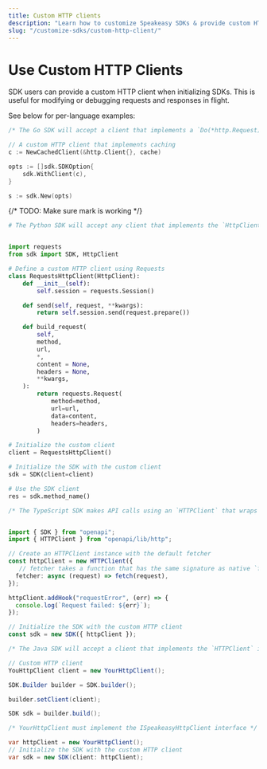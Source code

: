 ```yaml
---
title: Custom HTTP clients
description: "Learn how to customize Speakeasy SDKs & provide custom HTTP clients to use a proxy, enable custom telemetry, add headers, or use preconfigured options."
slug: "/customize-sdks/custom-http-client/"
---
```




# Use Custom HTTP Clients

SDK users can provide a custom HTTP client when initializing SDKs. This is useful for modifying or debugging requests and responses in flight.

See below for per-language examples:

<CodeWithTabs>

```go !!tabs Go
/* The Go SDK will accept a client that implements a `Do(*http.Request) (*http.Response, error)` method similar to the standard library&apos;s `http.Client`. */

// A custom HTTP client that implements caching
c := NewCachedClient(&http.Client{}, cache)

opts := []sdk.SDKOption{
    sdk.WithClient(c),
}

s := sdk.New(opts)
```

{/* TODO: Make sure mark is working */}
```python !!tabs Python mark=7 
# The Python SDK will accept any client that implements the `HttpClient` interface from the SDK. Here&apos;s an example using the [`requests`](https://requests.readthedocs.io/en/latest/) library:


import requests
from sdk import SDK, HttpClient

# Define a custom HTTP client using Requests
class RequestsHttpClient(HttpClient):
    def __init__(self):
        self.session = requests.Session()

    def send(self, request, **kwargs):
        return self.session.send(request.prepare())

    def build_request(
        self,
        method,
        url,
        *,
        content = None,
        headers = None,
        **kwargs,
    ):
        return requests.Request(
            method=method,
            url=url,
            data=content,
            headers=headers,
        )

# Initialize the custom client
client = RequestsHttpClient()

# Initialize the SDK with the custom client
sdk = SDK(client=client)

# Use the SDK client
res = sdk.method_name()
```

```typescript !!tabs TypeScript
/* The TypeScript SDK makes API calls using an `HTTPClient` that wraps the native[Fetch API](https://developer.mozilla.org/en-US/docs/Web/API/Fetch_API). This client is a thin wrapper around `fetch` and provides the ability to attach hooks around the request lifecycle that can be used to modify the request or handleerrors and response. */


import { SDK } from "openapi";
import { HTTPClient } from "openapi/lib/http";

// Create an HTTPClient instance with the default fetcher
const httpClient = new HTTPClient({
   // fetcher takes a function that has the same signature as native `fetch`.
  fetcher: async (request) => fetch(request),
});

httpClient.addHook("requestError", (err) => {
  console.log(`Request failed: ${err}`);
});

// Initialize the SDK with the custom HTTP client
const sdk = new SDK({ httpClient });

```


```java !!tabs Java
/* The Java SDK will accept a client that implements the `HTTPClient` interface in the `utils` package. This will wrap a `java.net.http.HttpClient` instance and the call to `send`. */

// Custom HTTP client
YouHttpClient client = new YourHttpClient();

SDK.Builder builder = SDK.builder();

builder.setClient(client);

SDK sdk = builder.build();
```

```csharp !!tabs C#
/* YourHttpClient must implement the ISpeakeasyHttpClient interface */

var httpClient = new YourHttpClient();
// Initialize the SDK with the custom HTTP client
var sdk = new SDK(client: httpClient);
```
</CodeWithTabs>
